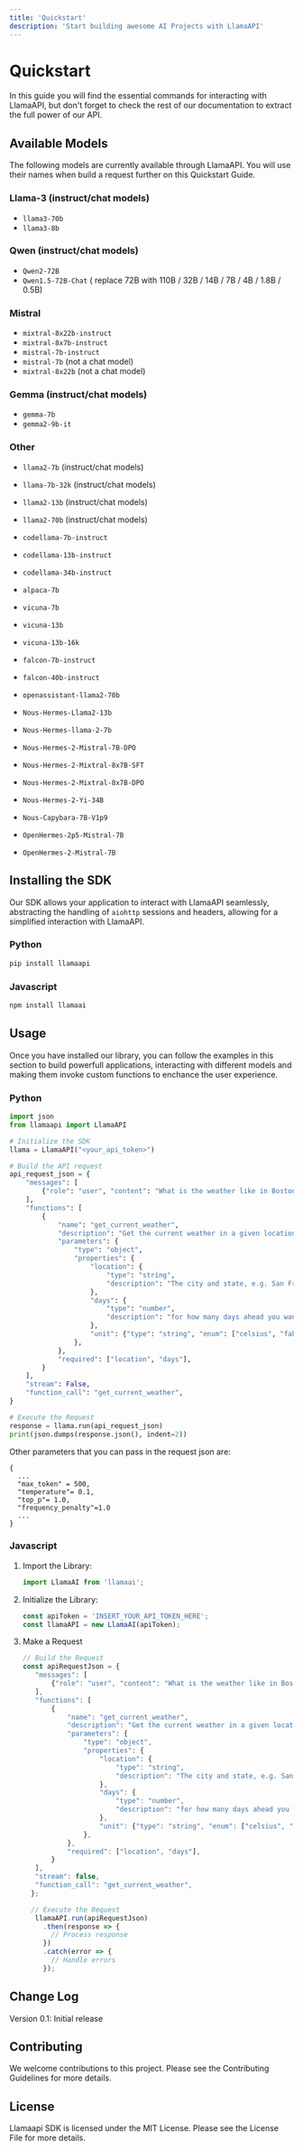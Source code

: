 ```yaml
---
title: 'Quickstart'
description: 'Start building awesome AI Projects with LlamaAPI'
---
```


# Quickstart
In this guide you will find the essential commands for interacting with LlamaAPI, but don't forget
to check the rest of our documentation to extract the full power of our API.

## Available Models
The following models are currently available through LlamaAPI. You will use their names when build a request
further on this Quickstart Guide.

### Llama-3 (instruct/chat models)

- `llama3-70b`
- `llama3-8b`

### Qwen (instruct/chat models)
- `Qwen2-72B`
- `Qwen1.5-72B-Chat` ( replace 72B with 110B / 32B / 14B / 7B / 4B / 1.8B / 0.5B)

### Mistral
- `mixtral-8x22b-instruct`
- `mixtral-8x7b-instruct`
- `mistral-7b-instruct`
- `mistral-7b` (not a chat model)
- `mixtral-8x22b` (not a chat model)

### Gemma (instruct/chat models)
- `gemma-7b`
- `gemma2-9b-it`

### Other
- `llama2-7b` (instruct/chat models)
- `llama-7b-32k` (instruct/chat models)
- `llama2-13b` (instruct/chat models)
- `llama2-70b` (instruct/chat models)

- `codellama-7b-instruct`
- `codellama-13b-instruct`
- `codellama-34b-instruct`



- `alpaca-7b`
- `vicuna-7b`
- `vicuna-13b`
- `vicuna-13b-16k`
- `falcon-7b-instruct`
- `falcon-40b-instruct`
- `openassistant-llama2-70b`
- `Nous-Hermes-Llama2-13b`
- `Nous-Hermes-llama-2-7b`
- `Nous-Hermes-2-Mistral-7B-DPO`
- `Nous-Hermes-2-Mixtral-8x7B-SFT`
- `Nous-Hermes-2-Mixtral-8x7B-DPO`
- `Nous-Hermes-2-Yi-34B`
- `Nous-Capybara-7B-V1p9`
- `OpenHermes-2p5-Mistral-7B`
- `OpenHermes-2-Mistral-7B`


## Installing the SDK
Our SDK allows your application to interact with LlamaAPI seamlessly, abstracting the handling
of `aiohttp` sessions and headers, allowing for a simplified interaction with LlamaAPI.

### Python
```python
pip install llamaapi
```

### Javascript
```bash
npm install llamaai
```

## Usage
Once you have installed our library, you can follow the examples in this section to build
powerfull applications, interacting with different models and making them invoke custom functions
to enchance the user experience.

### Python
```python
import json
from llamaapi import LlamaAPI

# Initialize the SDK
llama = LlamaAPI("<your_api_token>")

# Build the API request
api_request_json = {
    "messages": [
        {"role": "user", "content": "What is the weather like in Boston?"},
    ],
    "functions": [
        {
            "name": "get_current_weather",
            "description": "Get the current weather in a given location",
            "parameters": {
                "type": "object",
                "properties": {
                    "location": {
                        "type": "string",
                        "description": "The city and state, e.g. San Francisco, CA",
                    },
                    "days": {
                        "type": "number",
                        "description": "for how many days ahead you wants the forecast",
                    },
                    "unit": {"type": "string", "enum": ["celsius", "fahrenheit"]},
                },
            },
            "required": ["location", "days"],
        }
    ],
    "stream": False,
    "function_call": "get_current_weather",
}

# Execute the Request
response = llama.run(api_request_json)
print(json.dumps(response.json(), indent=2))
```

Other parameters that you can pass in the request json are:

```
{
  ...
  "max_token" = 500,
  "temperature"= 0.1,
  "top_p"= 1.0,
  "frequency_penalty"=1.0
  ...
}
```

### Javascript
1. Import the Library:

   ```javascript
   import LlamaAI from 'llamaai';
   ```

2. Initialize the Library:

   ```javascript
   const apiToken = 'INSERT_YOUR_API_TOKEN_HERE';
   const llamaAPI = new LlamaAI(apiToken);
   ```

3. Make a Request

   ```javascript
   // Build the Request
   const apiRequestJson = {
      "messages": [
          {"role": "user", "content": "What is the weather like in Boston?"},
      ],
      "functions": [
          {
              "name": "get_current_weather",
              "description": "Get the current weather in a given location",
              "parameters": {
                  "type": "object",
                  "properties": {
                      "location": {
                          "type": "string",
                          "description": "The city and state, e.g. San Francisco, CA",
                      },
                      "days": {
                          "type": "number",
                          "description": "for how many days ahead you wants the forecast",
                      },
                      "unit": {"type": "string", "enum": ["celsius", "fahrenheit"]},
                  },
              },
              "required": ["location", "days"],
          }
      ],
      "stream": false,
      "function_call": "get_current_weather",
     };

     // Execute the Request
      llamaAPI.run(apiRequestJson)
        .then(response => {
          // Process response
        })
        .catch(error => {
          // Handle errors
        });
   ```

## Change Log

Version 0.1: Initial release

## Contributing

We welcome contributions to this project. Please see the Contributing Guidelines for more details.

## License

Llamaapi SDK is licensed under the MIT License. Please see the License File for more details.
